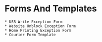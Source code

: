# Forms And Templates
    * USB Write Exception Form
    * Website Unblock Exception Form
    * Home Printing Exception Form
    * Courier Form Template
